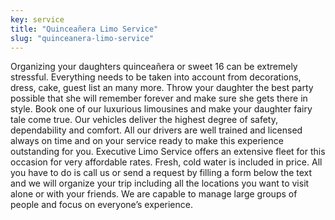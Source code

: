```yaml
---
key: service
title: "Quinceañera Limo Service"
slug: "quinceanera-limo-service"
---
```


Organizing your daughters quinceañera or sweet 16 can be extremely stressful. Everything needs to be taken into account from decorations, dress, cake,  guest list an many more. Throw your daughter the best party possible that she will remember forever and make sure she gets there in style. Book one of our luxurious limousines and make your daughter fairy tale come true. 
Our vehicles deliver the highest degree of safety, dependability and comfort. All our drivers are well trained and licensed always on time and on your service ready to make this experience outstanding for you. Executive Limo Service offers an extensive fleet for this occasion for very affordable rates. Fresh, cold water is included in price. All you have to do is call us or send a request by filling a form below the text and we will organize your trip including all the locations you want to visit alone or with your friends. We are capable to manage large groups of people and focus on everyone’s experience.